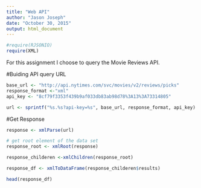 ```yaml
---
title: "Web API"
author: "Jason Joseph"
date: "October 30, 2015"
output: html_document
---
```

```r
#require(RJSONIO)
require(XML)
```

For this assignment I choose to query the Movie Reviews API.

#Buiding API query URL

```r
base_url <- "http://api.nytimes.com/svc/movies/v2/reviews/picks"
response_format <-"xml"
api_key <- "8cf79f3353f439b9af033db83ab98d78%3A13%3A73314805"

url <- sprintf("%s.%s?api-key=%s", base_url, response_format, api_key)
```

#Get Response 
```r
response <- xmlParse(url)

# get root element of the data set
response_root <- xmlRoot(response)

response_childeren <-xmlChildren(response_root)

response_df <- xmlToDataFrame(response_childeren$results)

head(response_df)

```